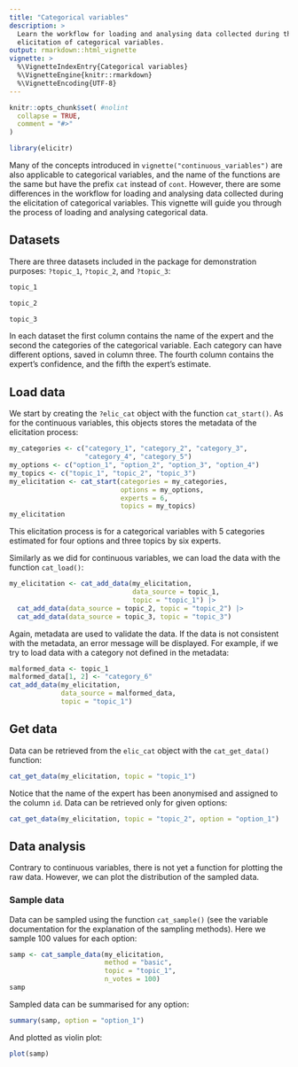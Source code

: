 ```yaml
---
title: "Categorical variables"
description: > 
  Learn the workflow for loading and analysing data collected during the
  elicitation of categorical variables.
output: rmarkdown::html_vignette
vignette: >
  %\VignetteIndexEntry{Categorical variables}
  %\VignetteEngine{knitr::rmarkdown}
  %\VignetteEncoding{UTF-8}
---
```


```r
knitr::opts_chunk$set( #nolint
  collapse = TRUE,
  comment = "#>"
)
```

```r
library(elicitr)
```

Many of the concepts introduced in `vignette("continuous_variables")` are also applicable to categorical variables, and the name of the functions are the same but have the prefix `cat` instead of `cont`. However, there are some differences in the workflow for loading and analysing data collected during the elicitation of categorical variables. This vignette will guide you through the process of loading and analysing categorical data.

## Datasets

There are three datasets included in the package for demonstration purposes: `?topic_1`, `?topic_2`,  and `?topic_3`:

```r
topic_1
```

```r
topic_2
```

```r
topic_3
```

In each dataset the first column contains the name of the expert and the second the categories of the categorical variable. Each category can have different options, saved in column three. The fourth column contains the expert's confidence, and the fifth the expert's estimate.

## Load data

We start by creating the `?elic_cat` object with the function `cat_start()`. As for the continuous variables, this objects stores the metadata of the elicitation process:

```r
my_categories <- c("category_1", "category_2", "category_3",
                   "category_4", "category_5")
my_options <- c("option_1", "option_2", "option_3", "option_4")
my_topics <- c("topic_1", "topic_2", "topic_3")
my_elicitation <- cat_start(categories = my_categories,
                            options = my_options,
                            experts = 6,
                            topics = my_topics)
my_elicitation
```

This elicitation process is for a categorical variables with 5 categories estimated for four options and three topics by six experts.

Similarly as we did for continuous variables, we can load the data with the function `cat_load()`:

```r
my_elicitation <- cat_add_data(my_elicitation,
                               data_source = topic_1,
                               topic = "topic_1") |>
  cat_add_data(data_source = topic_2, topic = "topic_2") |>
  cat_add_data(data_source = topic_3, topic = "topic_3")
```

Again, metadata are used to validate the data. If the data is not consistent with the metadata, an error message will be displayed. For example, if we try to load data with a category not defined in the metadata:

```r
malformed_data <- topic_1
malformed_data[1, 2] <- "category_6"
cat_add_data(my_elicitation,
             data_source = malformed_data,
             topic = "topic_1")
```

## Get data

Data can be retrieved from the `elic_cat` object with the `cat_get_data()` function:

```r
cat_get_data(my_elicitation, topic = "topic_1")
```

Notice that the name of the expert has been anonymised and assigned to the column `id`. Data can be retrieved only for given options:

```r
cat_get_data(my_elicitation, topic = "topic_2", option = "option_1")
```

## Data analysis

Contrary to continuous variables, there is not yet a function for plotting the raw data. However, we can plot the distribution of the sampled data.

### Sample data

Data can be sampled using the function `cat_sample()` (see the variable documentation for the explanation of the sampling methods). Here we sample 100 values for each option:

```r
samp <- cat_sample_data(my_elicitation,
                        method = "basic",
                        topic = "topic_1",
                        n_votes = 100)
samp
```

Sampled data can be summarised for any option:

```r
summary(samp, option = "option_1")
```

And plotted as violin plot:

```r
plot(samp)
```
